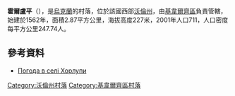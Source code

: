 {{coord|50|44|18|N|25|39|51|E|scale:30000|display=title}}

'''霍爾盧平'''（{{lang-uk|Хорлупи}}），是[[烏克蘭|烏克蘭]]的村落，位於該國西部[[沃倫州|沃倫州]]，由[[基韋爾齊區|基韋爾齊區]]負責管轄，始建於1562年，面積2.87平方公里，海拔高度227米，2001年人口711，人口密度每平方公里247.74人。

==參考資料==
* [http://weather.in.ua/ua/volynskaja/27491 Погода в селі Хорлупи]

[[Category:沃倫州村落|Category:沃倫州村落]]
[[Category:基韋爾齊區村落|Category:基韋爾齊區村落]]


{{Volyn-geo-stub}}